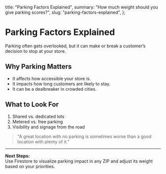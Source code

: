   title: "Parking Factors Explained",
  summary: "How much weight should you give parking scores?",
  slug: "parking-factors-explained",
};

# Parking Factors Explained

Parking often gets overlooked, but it can make or break a customer’s decision to stop at your store.

## Why Parking Matters

- It affects how accessible your store is.
- It impacts how long customers are likely to stay.
- It can be a dealbreaker in crowded cities.

## What to Look For

1. Shared vs. dedicated lots
2. Metered vs. free parking
3. Visibility and signage from the road

> "A great location with no parking is sometimes worse than a good location with plenty of it."

---

**Next Steps:**  
Use Firestore to visualize parking impact in any ZIP and adjust its weight based on your priorities.
